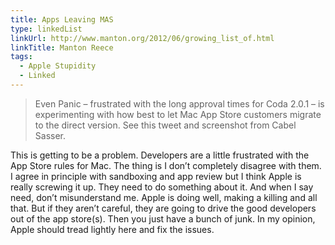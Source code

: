 ```yaml
---
title: Apps Leaving MAS
type: linkedList
linkUrl: http://www.manton.org/2012/06/growing_list_of.html
linkTitle: Manton Reece
tags:
  - Apple Stupidity
  - Linked
---
```


> Even Panic – frustrated with the long approval times for Coda 2.0.1 – is experimenting with how best to let Mac App Store customers migrate to the direct version. See this tweet and screenshot from Cabel Sasser.

This is getting to be a problem. Developers are a little frustrated with the App Store rules for Mac. The thing is I don’t completely disagree with them. I agree in principle with sandboxing and app review but I think Apple is really screwing it up. They need to do something about it. And when I say need, don’t misunderstand me. Apple is doing well, making a killing and all that. But if they aren’t careful, they are going to drive the good developers out of the app store(s). Then you just have a bunch of junk. In my opinion, Apple should tread lightly here and fix the issues.
